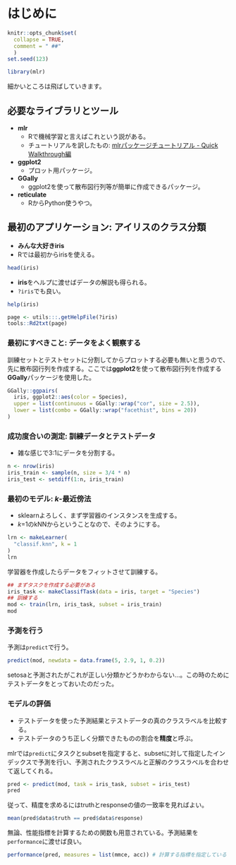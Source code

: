 # はじめに

```r
knitr::opts_chunk$set(
  collapse = TRUE,
  comment = " ##"
  )
set.seed(123)
```

```r
library(mlr)
```


細かいところは飛ばしていきます。

## 必要なライブラリとツール

- **mlr**
    - Rで機械学習と言えばこれという説がある。
    - チュートリアルを訳したもの: [mlrパッケージチュートリアル - Quick Walkthrough編](https://nozma.github.io/mlr_tutorial/)
- **ggplot2**
    - プロット用パッケージ。
- **GGally**
    - ggplot2を使って散布図行列等が簡単に作成できるパッケージ。
- **reticulate**
    - RからPython使うやつ。

## 最初のアプリケーション: アイリスのクラス分類

- **みんな大好きiris**
- Rでは最初からirisを使える。

```r
head(iris)
```

- **iris**をヘルプに渡せばデータの解説も得られる。
- `?iris`でも良い。

```r
help(iris)
```

```r
page <- utils:::.getHelpFile(?iris)
tools::Rd2txt(page)
```

### 最初にすべきこと: データをよく観察する

訓練セットとテストセットに分割してからプロットする必要も無いと思うので、先に散布図行列を作成する。ここでは**ggplot2**を使って散布図行列を作成する**GGally**パッケージを使用した。

```r
GGally::ggpairs(
  iris, ggplot2::aes(color = Species),
  upper = list(continuous = GGally::wrap("cor", size = 2.5)),
  lower = list(combo = GGally::wrap("facethist", bins = 20))
)
```


### 成功度合いの測定: 訓練データとテストデータ

- 雑な感じで3:1にデータを分割する。

```r
n <- nrow(iris)
iris_train <- sample(n, size = 3/4 * n)
iris_test <- setdiff(1:n, iris_train)
```

### 最初のモデル: $k$-最近傍法

- sklearnよろしく、まず学習器のインスタンスを生成する。
- $k$=1のkNNからということなので、そのようにする。

```r
lrn <- makeLearner(
  "classif.knn", k = 1
)
lrn
```

学習器を作成したらデータをフィットさせて訓練する。

```r
## まずタスクを作成する必要がある
iris_task <- makeClassifTask(data = iris, target = "Species")
## 訓練する
mod <- train(lrn, iris_task, subset = iris_train)
mod
```

### 予測を行う

予測は`predict`で行う。

```r
predict(mod, newdata = data.frame(5, 2.9, 1, 0.2))
```

setosaと予測されたがこれが正しい分類かどうかわからない…。この時のためにテストデータをとっておいたのだった。

### モデルの評価

- テストデータを使った予測結果とテストデータの真のクラスラベルを比較する。
- テストデータのうち正しく分類できたものの割合を**精度**と呼ぶ。

mlrでは`predict`にタスクとsubsetを指定すると、subsetに対して指定したインデックスで予測を行い、予測されたクラスラベルと正解のクラスラベルを合わせて返してくれる。

```r
pred <- predict(mod, task = iris_task, subset = iris_test)
pred
```

従って、精度を求めるにはtruthとresponseの値の一致率を見ればよい。

```r
mean(pred$data$truth == pred$data$response)
```

無論、性能指標を計算するための関数も用意されている。予測結果を`performance`に渡せば良い。

```r
performance(pred, measures = list(mmce, acc)) # 計算する指標を指定している
```

